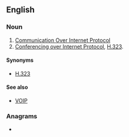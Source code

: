 {{also|coip|cóip}}
==English==

===Noun===
{{en-noun}}

# [[w:Communication Over Internet Protocol|Communication Over Internet Protocol]]
# [[Conferencing over Internet Protocol]], [[w:H.323|H.323]].

====Synonyms====
* [[H.323]]

====See also====
* [[VOIP]]

===Anagrams===
* {{anagrams|en|ICOP|Pico|pico|pico-}}